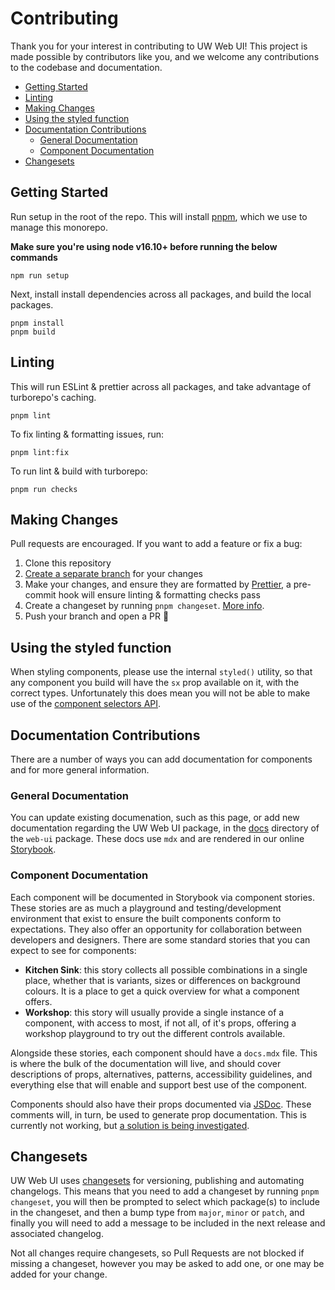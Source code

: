 
<Meta title="Web UI / Guides / Contributing" />

# Contributing

Thank you for your interest in contributing to UW Web UI!
This project is made possible by contributors like you, and we welcome any
contributions to the codebase and documentation.

- [Getting Started](#getting-started)
- [Linting](#linting)
- [Making Changes](#making-changes)
- [Using the styled function](#using-the-styled-function)
- [Documentation Contributions](#documentation-contributions)
  - [General Documentation](#general-documentation)
  - [Component Documentation](#component-documentation)
- [Changesets](#changesets)

## Getting Started

Run setup in the root of the repo. This will install [pnpm](https://pnpm.io/),
which we use to manage this monorepo.

**Make sure you're using node v16.10+ before running the below commands**

```
npm run setup
```

Next, install install dependencies across all packages, and build the local
packages.

```
pnpm install
pnpm build
```

## Linting

This will run ESLint & prettier across all packages, and take advantage of turborepo's caching.

```
pnpm lint
```

To fix linting & formatting issues, run:

```
pnpm lint:fix
```

To run lint & build with turborepo:

```
pnpm run checks
```

## Making Changes

Pull requests are encouraged. If you want to add a feature or fix a bug:

1. Clone this repository
1. [Create a separate branch](https://docs.github.com/en/desktop/contributing-and-collaborating-using-github-desktop/managing-branches)
   for your changes
1. Make your changes, and ensure they are formatted by
   [Prettier](https://prettier.io), a pre-commit hook will ensure linting &
   formatting checks pass
1. Create a changeset by running `pnpm changeset`. [More info](https://github.com/changesets/changesets/blob/main/docs/adding-a-changeset.md).
1. Push your branch and open a PR 🚀

## Using the styled function

When styling components, please use the internal `styled()` utility, so that any component you build will have the
`sx` prop available on it, with the correct types. Unfortunately this does mean you will not be able to
make use of the [component selectors API](https://mui.com/system/styled/#how-to-use-components-selector-api).

## Documentation Contributions

There are a number of ways you can add documentation for components and for more general information.

### General Documentation

You can update existing documenation, such as this page, or add new
documentation regarding the UW Web UI package, in the [docs](https://github.com/utilitywarehouse/design-systems/tree/main/packages/web-ui/docs) directory
of the `web-ui` package. These docs use `mdx` and are rendered in our online
[Storybook](https://uw-web-ui.vercel.app/).

### Component Documentation

Each component will be documented in Storybook via component stories. These
stories are as much a playground and testing/development environment that exist
to ensure the built components conform to expectations. They also offer an
opportunity for collaboration between developers and designers. There are some
standard stories that you can expect to see for components:

- **Kitchen Sink**: this story collects all possible combinations in a single
  place, whether that is variants, sizes or differences on background colours.
  It is a place to get a quick overview for what a component offers.
- **Workshop**: this story will usually provide a single instance of a
  component, with access to most, if not all, of it's props, offering a
  workshop playground to try out the different controls available.

Alongside these stories, each component should have a `docs.mdx` file. This is
where the bulk of the documentation will live, and should cover descriptions of
props, alternatives, patterns, accessibility guidelines, and everything else
that will enable and support best use of the component.

Components should also have their props documented via
[JSDoc](https://jsdoc.app/). These comments will, in turn, be used to generate
prop documentation. This is currently not working, but
[a solution is being investigated](https://linear.app/utilitywarehouse/issue/UWDS-253/component-props-documentation-scripts).

## Changesets

UW Web UI uses [changesets](https://github.com/changesets/changesets) for
versioning, publishing and automating changelogs. This means that you need to
add a changeset by running `pnpm changeset`, you will then be prompted to select
which package(s) to include in the changeset, and then a bump type from `major`,
`minor` or `patch`, and finally you will need to add a message to be included in
the next release and associated changelog.

Not all changes require changesets, so Pull Requests are not blocked if missing
a changeset, however you may be asked to add one, or one may be added for your
change.
